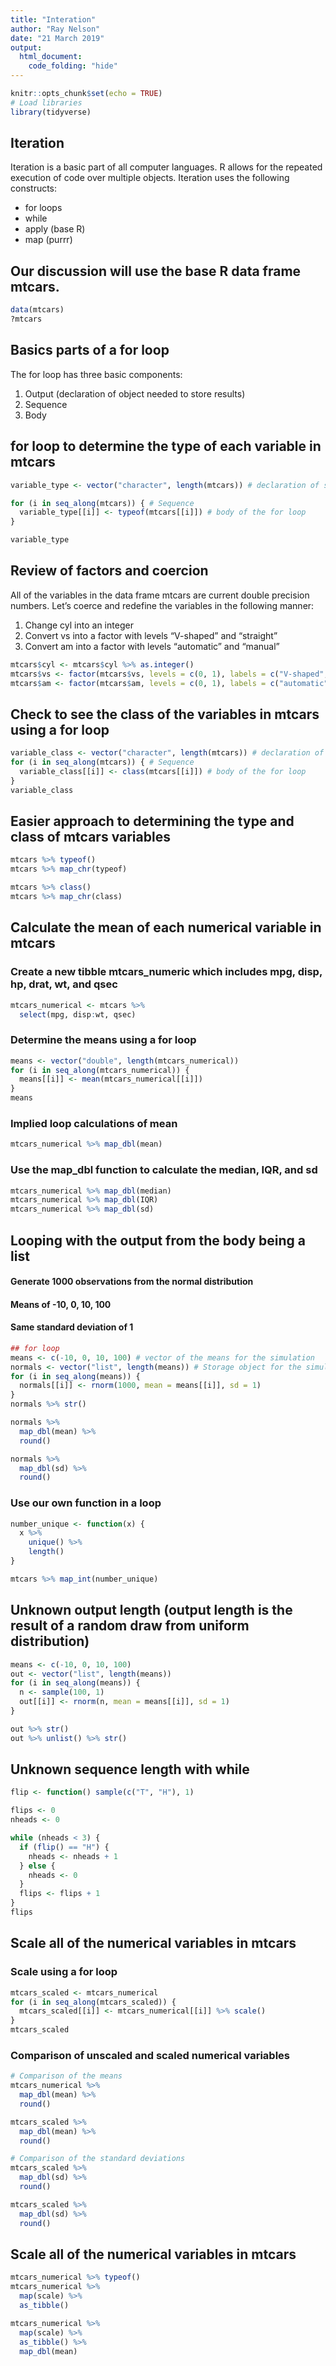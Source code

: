 ```yaml
---
title: "Interation"
author: "Ray Nelson"
date: "21 March 2019"
output: 
  html_document:
    code_folding: "hide"
---
```


```r
knitr::opts_chunk$set(echo = TRUE)
# Load libraries
library(tidyverse)
```

## Iteration

Iteration is a basic part of all computer languages. R allows for the repeated execution of code over multiple objects. Iteration uses the following constructs:

*  for loops
*  while
*  apply (base R)
*  map (purrr)  

## Our discussion will use the base R data frame mtcars.  

```r
data(mtcars)
?mtcars
```

## Basics parts of a for loop

The for loop has three basic components:  

1.  Output (declaration of object needed to store results)
1.  Sequence
1.  Body  

## for loop to determine the type of each variable in mtcars 

```r
variable_type <- vector("character", length(mtcars)) # declaration of storage object

for (i in seq_along(mtcars)) { # Sequence
  variable_type[[i]] <- typeof(mtcars[[i]]) # body of the for loop
}

variable_type
```

## Review of factors and coercion  

All of the variables in the data frame mtcars are current double precision numbers. Let's coerce and redefine the variables in the following manner:  

1.  Change cyl into an integer
1.  Convert vs into a factor with levels "V-shaped" and "straight"
1.  Convert am into a factor with levels "automatic" and "manual"

```r
mtcars$cyl <- mtcars$cyl %>% as.integer()
mtcars$vs <- factor(mtcars$vs, levels = c(0, 1), labels = c("V-shaped", "straight"))
mtcars$am <- factor(mtcars$am, levels = c(0, 1), labels = c("automatic", "manual"))
```  

## Check to see the class of the variables in mtcars using a for loop  

```r
variable_class <- vector("character", length(mtcars)) # declaration of storage object
for (i in seq_along(mtcars)) { # Sequence
  variable_class[[i]] <- class(mtcars[[i]]) # body of the for loop
}
variable_class
```

## Easier approach to determining the type and class of mtcars variables  

```r
mtcars %>% typeof()
mtcars %>% map_chr(typeof)

mtcars %>% class()
mtcars %>% map_chr(class)
```  

## Calculate the mean of each numerical variable in mtcars

### Create a new tibble mtcars_numeric which includes mpg, disp, hp, drat, wt, and qsec

```r
mtcars_numerical <- mtcars %>% 
  select(mpg, disp:wt, qsec)
```  

### Determine the means using a for loop

```r
means <- vector("double", length(mtcars_numerical))
for (i in seq_along(mtcars_numerical)) {
  means[[i]] <- mean(mtcars_numerical[[i]])
}
means
```

### Implied loop calculations of mean

```r
mtcars_numerical %>% map_dbl(mean)
```

### Use the map_dbl function to calculate the median, IQR, and sd

```r
mtcars_numerical %>% map_dbl(median)
mtcars_numerical %>% map_dbl(IQR)
mtcars_numerical %>% map_dbl(sd)
```

## Looping with the output from the body being a list

#### Generate 1000 observations from the normal distribution
#### Means of -10, 0, 10, 100
#### Same standard deviation of 1

```r
## for loop
means <- c(-10, 0, 10, 100) # vector of the means for the simulation
normals <- vector("list", length(means)) # Storage object for the simulation objects
for (i in seq_along(means)) {
  normals[[i]] <- rnorm(1000, mean = means[[i]], sd = 1)
}
normals %>% str()

normals %>%
  map_dbl(mean) %>%
  round()

normals %>% 
  map_dbl(sd) %>% 
  round()
```

### Use our own function in a loop

```r
number_unique <- function(x) {
  x %>%
    unique() %>% 
    length()
}

mtcars %>% map_int(number_unique)
```  

## Unknown output length (output length is the result of a random draw from uniform distribution)

```r
means <- c(-10, 0, 10, 100)
out <- vector("list", length(means))
for (i in seq_along(means)) {
  n <- sample(100, 1)
  out[[i]] <- rnorm(n, mean = means[[i]], sd = 1)
}

out %>% str()
out %>% unlist() %>% str()
```

## Unknown sequence length with while

```r
flip <- function() sample(c("T", "H"), 1)

flips <- 0
nheads <- 0

while (nheads < 3) {
  if (flip() == "H") {
    nheads <- nheads + 1
  } else {
    nheads <- 0
  }
  flips <- flips + 1
}
flips
```  

## Scale all of the numerical variables in mtcars  
### Scale using a for loop  

```r
mtcars_scaled <- mtcars_numerical
for (i in seq_along(mtcars_scaled)) {
  mtcars_scaled[[i]] <- mtcars_numerical[[i]] %>% scale()
}
mtcars_scaled
```

### Comparison of unscaled and scaled numerical variables

```r
# Comparison of the means
mtcars_numerical %>% 
  map_dbl(mean) %>% 
  round()

mtcars_scaled %>%
  map_dbl(mean) %>% 
  round()

# Comparison of the standard deviations
mtcars_scaled %>%
  map_dbl(sd) %>% 
  round()

mtcars_scaled %>%
  map_dbl(sd) %>% 
  round()
```

## Scale all of the numerical variables in mtcars

```r
mtcars_numerical %>% typeof()
mtcars_numerical %>% 
  map(scale) %>% 
  as_tibble()

mtcars_numerical %>% 
  map(scale) %>% 
  as_tibble() %>% 
  map_dbl(mean)
```